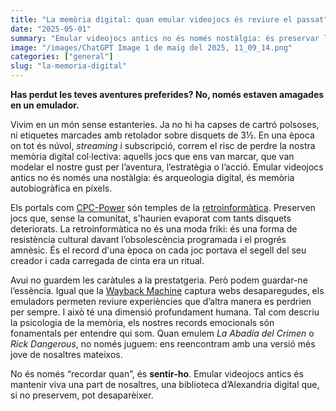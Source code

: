 ```yaml
---
title: "La memòria digital: quan emular videojocs és reviure el passat"
date: "2025-05-01"
summary: "Emular videojocs antics no és només nostàlgia: és preservar la memòria digital col·lectiva i reviure una part de nosaltres mateixos."
image: "/images/ChatGPT Image 1 de maig del 2025, 11_09_14.png" 
categories: ["general"]
slug: "la-memoria-digital"
---
```


**Has perdut les teves aventures preferides? No, només estaven amagades en un emulador.**

Vivim en un món sense estanteries. Ja no hi ha capses de cartró polsoses, ni etiquetes marcades amb retolador sobre disquets de 3½. En una època on tot és núvol, *streaming* i subscripció, correm el risc de perdre la nostra memòria digital col·lectiva: aquells jocs que ens van marcar, que van modelar el nostre gust per l’aventura, l’estratègia o l’acció. Emular videojocs antics no és només una nostàlgia: és arqueologia digital, és memòria autobiogràfica en píxels.

Els portals com [CPC-Power](https://www.cpc-power.com/index.php?page=detail&num=298) són temples de la [retroinformàtica](https://es.wikipedia.org/wiki/Retroinform%C3%A1tica). Preserven jocs que, sense la comunitat, s'haurien evaporat com tants disquets deteriorats. La retroinformàtica no és una moda friki: és una forma de resistència cultural davant l’obsolescència programada i el progrés amnèsic. És el record d'una època on cada joc portava el segell del seu creador i cada carregada de cinta era un ritual.

Avui no guardem les caràtules a la prestatgeria. Però podem guardar-ne l’essència. Igual que la [Wayback Machine](https://ca.wikipedia.org/wiki/Wayback_Machine) captura webs desaparegudes, els emuladors permeten reviure experiències que d’altra manera es perdrien per sempre. I això té una dimensió profundament humana. Tal com descriu la psicologia de la memòria, els nostres records emocionals són fonamentals per entendre qui som. Quan emulem *La Abadía del Crimen* o *Rick Dangerous*, no només juguem: ens reencontram amb una versió més jove de nosaltres mateixos.

No és només “recordar quan”, és **sentir-ho**. Emular videojocs antics és mantenir viva una part de nosaltres, una biblioteca d’Alexandria digital que, si no preservem, pot desaparèixer.
